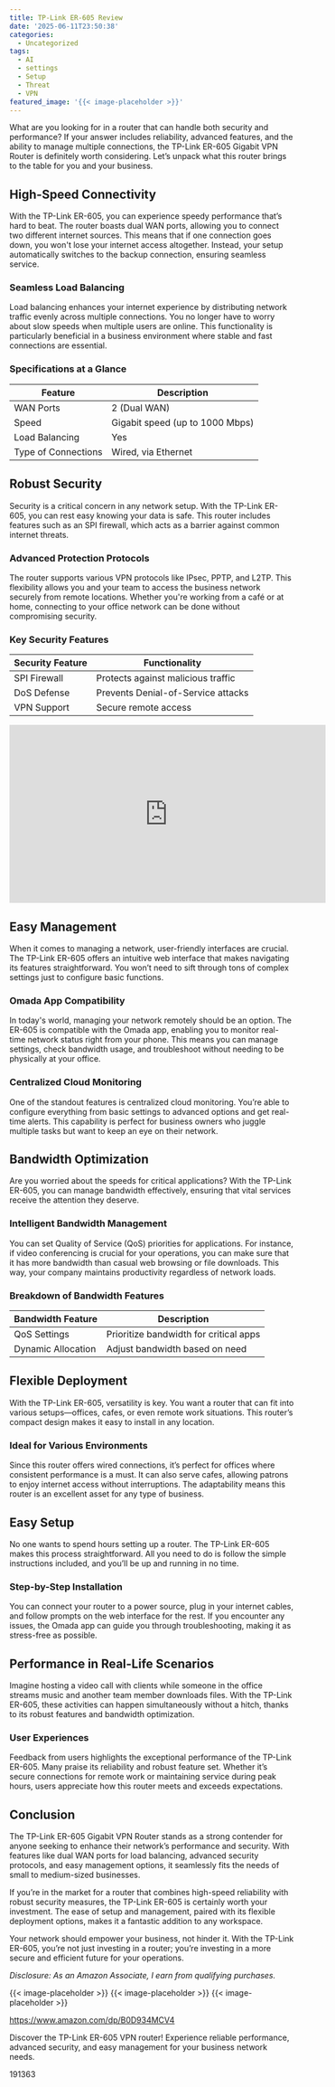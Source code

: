 ```yaml
---
title: TP-Link ER-605 Review
date: '2025-06-11T23:50:38'
categories:
  - Uncategorized
tags:
  - AI
  - settings
  - Setup
  - Threat
  - VPN
featured_image: '{{< image-placeholder >}}'
---
```


<p>What are you looking for in a router that can handle both security and performance? If your answer includes reliability, advanced features, and the ability to manage multiple connections, the TP-Link ER-605 Gigabit VPN Router is definitely worth considering. Let’s unpack what this router brings to the table for you and your business.</p> <p><a rel="nofollow" target="_blank" title="TP-Link ER-605 Gigabit VPN Router | Load Balancing | Dual WAN Ports | SPI Firewall | Bandwidth Management | IPsec, PPTP, L2TP VPN | Business Network Security | Easy Setup | Cloud Monitoring, W/Cloth" href="https://www.amazon.com/dp/B0D934MCV4?tag=8118903-20" style='text-decoration: none; box-shadow: none;'></a></p> <p><a rel="nofollow" target="_blank" title="Click to view the TP-Link ER-605 Gigabit VPN Router | Load Balancing | Dual WAN Ports | SPI Firewall | Bandwidth Management | IPsec, PPTP, L2TP VPN | Business Network Security | Easy Setup | Cloud Monitoring, W/Cloth." href="https://www.amazon.com/dp/B0D934MCV4?tag=8118903-20" style='text-decoration: none; box-shadow: none;'></a></p> <h2>High-Speed Connectivity</h2> <p>With the TP-Link ER-605, you can experience speedy performance that’s hard to beat. The router boasts dual WAN ports, allowing you to connect two different internet sources. This means that if one connection goes down, you won't lose your internet access altogether. Instead, your setup automatically switches to the backup connection, ensuring seamless service.</p> <h3>Seamless Load Balancing</h3> <p>Load balancing enhances your internet experience by distributing network traffic evenly across multiple connections. You no longer have to worry about slow speeds when multiple users are online. This functionality is particularly beneficial in a business environment where stable and fast connections are essential.</p> <h3>Specifications at a Glance</h3> <table> <thead> <tr> <th>Feature</th> <th>Description</th> </tr> </thead> <tbody> <tr> <td>WAN Ports</td> <td>2 (Dual WAN)</td> </tr> <tr> <td>Speed</td> <td>Gigabit speed (up to 1000 Mbps)</td> </tr> <tr> <td>Load Balancing</td> <td>Yes</td> </tr> <tr> <td>Type of Connections</td> <td>Wired, via Ethernet</td> </tr> </tbody> </table> <h2>Robust Security</h2> <p>Security is a critical concern in any network setup. With the TP-Link ER-605, you can rest easy knowing your data is safe. This router includes features such as an SPI firewall, which acts as a barrier against common internet threats.</p> <h3>Advanced Protection Protocols</h3> <p>The router supports various VPN protocols like IPsec, PPTP, and L2TP. This flexibility allows you and your team to access the business network securely from remote locations. Whether you're working from a café or at home, connecting to your office network can be done without compromising security.</p> <h3>Key Security Features</h3> <table> <thead> <tr> <th>Security Feature</th> <th>Functionality</th> </tr> </thead> <tbody> <tr> <td>SPI Firewall</td> <td>Protects against malicious traffic</td> </tr> <tr> <td>DoS Defense</td> <td>Prevents Denial-of-Service attacks</td> </tr> <tr> <td>VPN Support</td> <td>Secure remote access</td> </tr> </tbody> </table> <iframe width="560" height="315" src="https://www.youtube.com/embed/l34rB8OBl80" frameborder="0" allow="accelerometer; autoplay; encrypted-media; gyroscope; picture-in-picture" allowfullscreen></iframe> <br> <p><a rel="nofollow" target="_blank" title="Get your own TP-Link ER-605 Gigabit VPN Router | Load Balancing | Dual WAN Ports | SPI Firewall | Bandwidth Management | IPsec, PPTP, L2TP VPN | Business Network Security | Easy Setup | Cloud Monitoring, W/Cloth today." href="https://www.amazon.com/dp/B0D934MCV4?tag=8118903-20" style='text-decoration: none; box-shadow: none;'></a></p> </p><p></p><p></p><p></p><p><h2>Easy Management</h2> <p>When it comes to managing a network, user-friendly interfaces are crucial. The TP-Link ER-605 offers an intuitive web interface that makes navigating its features straightforward. You won’t need to sift through tons of complex settings just to configure basic functions.</p> <h3>Omada App Compatibility</h3> <p>In today's world, managing your network remotely should be an option. The ER-605 is compatible with the Omada app, enabling you to monitor real-time network status right from your phone. This means you can manage settings, check bandwidth usage, and troubleshoot without needing to be physically at your office.</p> <h3>Centralized Cloud Monitoring</h3> <p>One of the standout features is centralized cloud monitoring. You’re able to configure everything from basic settings to advanced options and get real-time alerts. This capability is perfect for business owners who juggle multiple tasks but want to keep an eye on their network.</p> <h2>Bandwidth Optimization</h2> <p>Are you worried about the speeds for critical applications? With the TP-Link ER-605, you can manage bandwidth effectively, ensuring that vital services receive the attention they deserve.</p> <h3>Intelligent Bandwidth Management</h3> <p>You can set Quality of Service (QoS) priorities for applications. For instance, if video conferencing is crucial for your operations, you can make sure that it has more bandwidth than casual web browsing or file downloads. This way, your company maintains productivity regardless of network loads.</p> <h3>Breakdown of Bandwidth Features</h3> <table> <thead> <tr> <th>Bandwidth Feature</th> <th>Description</th> </tr> </thead> <tbody> <tr> <td>QoS Settings</td> <td>Prioritize bandwidth for critical apps</td> </tr> <tr> <td>Dynamic Allocation</td> <td>Adjust bandwidth based on need</td> </tr> </tbody> </table> <p><a rel="nofollow" target="_blank" title="TP-Link ER-605 Gigabit VPN Router | Load Balancing | Dual WAN Ports | SPI Firewall | Bandwidth Management | IPsec, PPTP, L2TP VPN | Business Network Security | Easy Setup | Cloud Monitoring, W/Cloth" href="https://www.amazon.com/dp/B0D934MCV4?tag=8118903-20" style='text-decoration: none; box-shadow: none;'></a></p> <h2>Flexible Deployment</h2> <p>With the TP-Link ER-605, versatility is key. You want a router that can fit into various setups—offices, cafes, or even remote work situations. This router’s compact design makes it easy to install in any location.</p> <h3>Ideal for Various Environments</h3> <p>Since this router offers wired connections, it’s perfect for offices where consistent performance is a must. It can also serve cafes, allowing patrons to enjoy internet access without interruptions. The adaptability means this router is an excellent asset for any type of business.</p> <h2>Easy Setup</h2> <p>No one wants to spend hours setting up a router. The TP-Link ER-605 makes this process straightforward. All you need to do is follow the simple instructions included, and you’ll be up and running in no time.</p> <h3>Step-by-Step Installation</h3> <p>You can connect your router to a power source, plug in your internet cables, and follow prompts on the web interface for the rest. If you encounter any issues, the Omada app can guide you through troubleshooting, making it as stress-free as possible.</p> <p><a rel="nofollow" target="_blank" title="TP-Link ER-605 Gigabit VPN Router | Load Balancing | Dual WAN Ports | SPI Firewall | Bandwidth Management | IPsec, PPTP, L2TP VPN | Business Network Security | Easy Setup | Cloud Monitoring, W/Cloth" href="https://www.amazon.com/dp/B0D934MCV4?tag=8118903-20" style='text-decoration: none; box-shadow: none;'></a></p> <h2>Performance in Real-Life Scenarios</h2> <p>Imagine hosting a video call with clients while someone in the office streams music and another team member downloads files. With the TP-Link ER-605, these activities can happen simultaneously without a hitch, thanks to its robust features and bandwidth optimization.</p> <h3>User Experiences</h3> <p>Feedback from users highlights the exceptional performance of the TP-Link ER-605. Many praise its reliability and robust feature set. Whether it’s secure connections for remote work or maintaining service during peak hours, users appreciate how this router meets and exceeds expectations.</p> <h2>Conclusion</h2> <p>The TP-Link ER-605 Gigabit VPN Router stands as a strong contender for anyone seeking to enhance their network’s performance and security. With features like dual WAN ports for load balancing, advanced security protocols, and easy management options, it seamlessly fits the needs of small to medium-sized businesses.</p> <p>If you’re in the market for a router that combines high-speed reliability with robust security measures, the TP-Link ER-605 is certainly worth your investment. The ease of setup and management, paired with its flexible deployment options, makes it a fantastic addition to any workspace.</p> <p>Your network should empower your business, not hinder it. With the TP-Link ER-605, you’re not just investing in a router; you’re investing in a more secure and efficient future for your operations.</p> <p><a rel="nofollow" target="_blank" title="Find your new TP-Link ER-605 Gigabit VPN Router | Load Balancing | Dual WAN Ports | SPI Firewall | Bandwidth Management | IPsec, PPTP, L2TP VPN | Business Network Security | Easy Setup | Cloud Monitoring, W/Cloth on this page." href="https://www.amazon.com/dp/B0D934MCV4?tag=8118903-20" style='text-decoration: none; box-shadow: none;'></a></p> <p><i>Disclosure: As an Amazon Associate, I earn from qualifying purchases.</i></p>
{{< image-placeholder >}}
{{< image-placeholder >}}
{{< image-placeholder >}}




https://www.amazon.com/dp/B0D934MCV4

Discover the TP-Link ER-605 VPN router! Experience reliable performance, advanced security, and easy management for your business network needs.

191363
